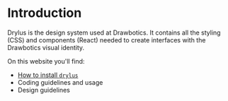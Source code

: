 # Introduction

Drylus is the design system used at Drawbotics. It contains all the styling (CSS) and components (React) needed to create interfaces with the Drawbotics visual identity.

On this website you'll find:
- [How to install `drylus`](/installation)
- Coding guidelines and usage
- Design guidelines
